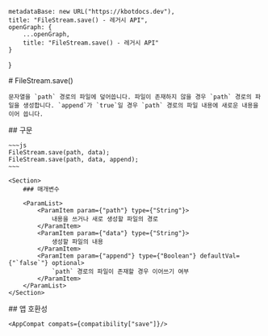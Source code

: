 
    metadataBase: new URL("https://kbotdocs.dev"),
    title: "FileStream.save() - 레거시 API",
    openGraph: {
        ...openGraph,
        title: "FileStream.save() - 레거시 API"
    }
}

<Section>
    # FileStream.save()

    문자열을 `path` 경로의 파일에 덮어씁니다. 파일이 존재하지 않을 경우 `path` 경로의 파일을 생성합니다. `append`가 `true`일 경우 `path` 경로의 파일 내용에 새로운 내용을 이어 씁니다.
</Section>
<Section>
    ## 구문

    ~~~js
    FileStream.save(path, data);
    FileStream.save(path, data, append);
    ~~~

    <Section>
        ### 매개변수

        <ParamList>
            <ParamItem param={"path"} type={"String"}>
                내용을 쓰거나 새로 생성할 파일의 경로
            </ParamItem>
            <ParamItem param={"data"} type={"String"}>
                생성할 파일의 내용
            </ParamItem>
            <ParamItem param={"append"} type={"Boolean"} defaultVal={"`false`"} optional>
                `path` 경로의 파일이 존재할 경우 이어쓰기 여부
            </ParamItem>
        </ParamList>
    </Section>
</Section>
<Section>
    ## 앱 호환성

    <AppCompat compats={compatibility["save"]}/>
</Section>